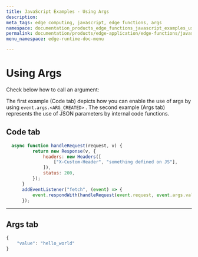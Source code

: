 ```yaml
---
title: JavaScript Examples - Using Args
description: 
meta_tags: edge computing, javascript, edge functions, args
namespace: documentation_products_edge_functions_javascript_examples_using_args
permalink: documentation/products/edge-application/edge-functions/javascript-examples/using-args
menu_namespace: edge-runtime-doc-menu

---
```

# Using Args

Check below how to call an argument:

The first example (Code tab) depicts how you can enable the use of args by using ``event.args.<ARG_CREATED>`` . The second example (Args tab) represents the use of JSON parameters by internal code functions.

## Code tab

```javascript
  async function handleRequest(request, v) {
          return new Response(v, {
              headers: new Headers([
                  ["X-Custom-Header", "something defined on JS"],
              ]),
              status: 200,
          });
      }
      addEventListener("fetch", (event) => {
          event.respondWith(handleRequest(event.request, event.args.value));
      });
```

---

## Args tab

```javascript
{
    "value": "hello_world"
}
```
